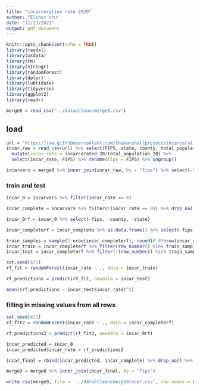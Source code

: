 ```yaml
---
title: "incarceration rate 2020"
author: "Elinor chu"
date: "11/23/2021"
output: pdf_document
---
```



```r
knitr::opts_chunk$set(echo = TRUE)
library(readxl)
library(usdata)
library(tm)
library(stringr)
library(randomForest)
library(dplyr)
library(lubridate)
library(tidyverse)
library(ggplot2)
library(readr)

```





```r
merge8 = read_csv("../data/clean/merge8.csv")
```

## load

```r
url = "https://raw.githubusercontent.com/themarshallproject/incarceration-census/main/census_incarceration.csv"
incar_raw = read_csv(url) %>% select(FIPS, state, county, total_population_20, incarcerated_20)%>%
  mutate(incar_rate = incarcerated_20/total_population_20) %>%
  select(incar_rate, FIPS) %>% rename(fips = FIPS) %>% ungroup()
```


```r
incarvars = merge8 %>% inner_join(incar_raw, by = "fips") %>% select(-totalpop) %>% drop_na() %>% as.data.frame()
```

### train and test

```r
incar_0 = incarvars %>% filter(incar_rate == 0)
```

```r
incar_complete = incarvars %>% filter(!(incar_rate == 0)) %>% drop_na()
```

```r
incar_0rf = incar_0 %>% select(-fips, -county, -state)
```

```r
incar_completerf = incar_complete %>% as.data.frame() %>% select(-fips, -county, -state)
```

```r
train_samples = sample(1:nrow(incar_completerf), round(0.8*nrow(incar_completerf)))
incar_train = incar_completerf %>% filter(row_number() %in% train_samples)
incar_test = incar_completerf %>% filter(!(row_number() %in% train_samples))
```

```r
set.seed(471)
rf_fit = randomForest(incar_rate ~ ., data = incar_train)
```

```r
rf_predictions = predict(rf_fit, newdata = incar_test)
```

```r
mean((rf_predictions - incar_test$incar_rate)^2)
```

### filling in missing values from all rows

```r
set.seed(471)
rf_fit2 = randomForest(incar_rate ~ ., data = incar_completerf)
```


```r
rf_predictions2 = predict(rf_fit2, newdata = incar_0rf)
```

```r
incar_predicted = incar_0
incar_predicted$incar_rate = rf_predictions2
```

```r
incar_final = rbind(incar_predicted, incar_complete) %>% drop_na() %>% select(incar_rate, fips)
```

```r
merge9 = merge8 %>% inner_join(incar_final, by = "fips")
```


```r
write.csv(merge9, file = '../data/clean/merge9incar.csv', row.names = FALSE)
```

